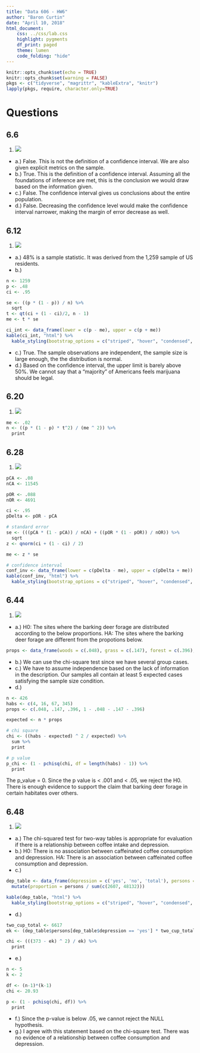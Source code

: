 ```yaml
---
title: "Data 606 - HW6"
author: "Baron Curtin"
date: "April 10, 2018"
html_document:
    css: ../css/lab.css
    highlight: pygments
    df_print: paged
    theme: lumen
    code_folding: "hide"
---
```


```r
knitr::opts_chunk$set(echo = TRUE)
knitr::opts_chunk$set(warning = FALSE)
pkgs <- c("tidyverse", "magrittr", "kableExtra", "knitr")
lapply(pkgs, require, character.only=TRUE)
```

# Questions {.tabset .tabset-fade .tabset-pills}

## 6.6
1. ![](./hwpics/6.6.png)
  * a.) False. This is not the definition of a confidence interval. We are also given explicit metrics on the sample.
  * b.) True. This is the definition of a confidence interval. Assuming all the foundations of inference are met, this is the conclusion we would draw based on the information given.
  * c.) False. The confidence interval gives us conclusions about the entire population.
  * d.) False. Decreasing the confidence level would make the confidence interval narrower, making the margin of error decrease as well.

## 6.12
1. ![](./hwpics/6.12.png)
  * a.) 48% is a sample statistic. It was derived from the 1,259 sample of US residents.
  * b.)
```r
n <- 1259
p <- .48
ci <- .95

se <- ((p * (1 - p)) / n) %>%
  sqrt
t <- qt(ci + (1 - ci)/2, n - 1)
me <- t * se

ci_int <- data_frame(lower = c(p - me), upper = c(p + me))
kable(ci_int, "html") %>%
  kable_styling(bootstrap_options = c("striped", "hover", "condensed", "responsive"))
```
  * c.) True. The sample observations are independent, the sample size is large enough, the the distribution is normal.
  * d.) Based on the confidence interval, the upper limit is barely above 50%. We cannot say that a "majority" of Americans feels marijuana should be legal.


## 6.20
1. ![](./hwpics/6.20.png)
```r
me <- .02
n <- ((p * (1 - p) * t^2) / (me ^ 2)) %>%
  print
```

## 6.28
1. ![](./hwpics/6.28.png)
```r
pCA <- .08
nCA <- 11545

pOR <- .088
nOR <- 4691

ci <- .95
pDelta <- pOR - pCA

# standard error
se <- (((pCA * (1 - pCA)) / nCA) + ((pOR * (1 - pOR)) / nOR)) %>%
  sqrt
z <- qnorm(ci + (1 - ci) / 2)

me <- z * se

# confidence interval
conf_inv <- data_frame(lower = c(pDelta - me), upper = c(pDelta + me))
kable(conf_inv, "html") %>%
  kable_styling(bootstrap_options = c("striped", "hover", "condensed", "responsive"))
```

## 6.44
1. ![](./hwpics/6.44.png)
  * a.) H0: The sites where the barking deer forage are distributed according to the below proportions.
  HA: The sites where the barking deer forage are different from the propotions below.
```r
props <- data_frame(woods = c(.048), grass = c(.147), forest = c(.396), other = c(1 - .048 - .147 - .396))
```
  * b.) We can use the chi-square test since we have several group cases.
  * c.) We have to assume independence based on the lack of information in the description. Our samples all contain at least 5 expected cases satisfying the sample size condition.
  * d.) 
```r
n <- 426
habs <- c(4, 16, 67, 345)
props <- c(.048, .147, .396, 1 - .048 - .147 - .396)

expected <- n * props

# chi square
chi <- ((habs - expected) ^ 2 / expected) %>%
  sum %>%
  print

# p value
p_chi <- (1 - pchisq(chi, df = length(habs) - 1)) %>%
  print
```
  The p_value = 0. Since the p value is < .001 and < .05, we reject the H0. There is enough evidence to support the claim that barking deer forage in certain habitates over others.

## 6.48
1. ![](./hwpics/6.48.png)
  * a.) The chi-squared test for two-way tables is appropriate for evaluation if there is a relationship between coffee intake and depression.
  * b.) H0: There is no association between caffeinated coffee consumption and depression. HA: There is an association between caffeinated coffee consumption and depression.
  * c.)
```r
dep_table <- data_frame(depression = c('yes', 'no', 'total'), persons = c(2607, 48132, 2607 + 48132)) %>%
  mutate(proportion = persons / sum(c(2607, 48132)))

kable(dep_table, "html") %>%
  kable_styling(bootstrap_options = c("striped", "hover", "condensed", "responsive"))
```
  * d.) 

```r
two_cup_total <- 6617
ek <- (dep_table$persons[dep_table$depression == 'yes'] * two_cup_total / dep_table$persons[dep_table$depression == 'total'])

chi <- (((373 - ek) ^ 2) / ek) %>%
  print
```
  * e.)
```r
n <- 5
k <- 2

df <- (n-1)*(k-1)
chi <- 20.93

p <- (1 - pchisq(chi, df)) %>%
  print
```
  * f.) Since the p-value is below .05, we cannot reject the NULL hypothesis.
  * g.) I agree with this statement based on the chi-square test. There was no evidence of a relationship between coffee consumption and depression.
